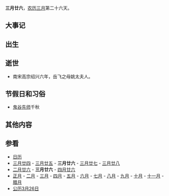 {{Lunar03Calendar}}
'''三月廿六'''，[[农历|农历]][[三月_(农历)|三月]]第二十六天。

== 大事记 ==

== 出生 ==

== 逝世 ==
*南宋高宗绍兴六年，岳飞之母姚太夫人。

== 节假日和习俗 ==
*[[鬼谷子|鬼谷先师]]千秋

== 其他内容 ==

== 参看 ==
*[[历史上的今天|日历]]
*[[三月廿四|三月廿四]] - [[三月廿五|三月廿五]] - '''三月廿六''' - [[三月廿七|三月廿七]] - [[三月廿八|三月廿八]] 
*[[二月廿六|二月廿六]] - '''三月廿六''' - [[四月廿六|四月廿六]]
*[[正月|正月]] - [[二月_(农历)|二月]] - [[三月_(农历)|三月]] - [[四月_(农历)|四月]] - [[五月_(农历)|五月]] - [[六月_(农历)|六月]] - [[七月_(农历)|七月]] - [[八月_(农历)|八月]] - [[九月_(农历)|九月]] - [[十月_(农历)|十月]] - [[十一月_(农历)|十一月]] - [[腊月|腊月]]
*[[公历|公历]][[3月26日|3月26日]]